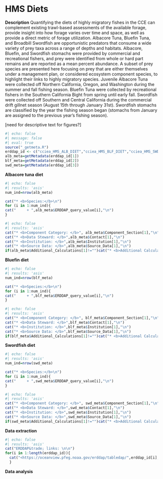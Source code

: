 # HMS Diets

**Description** Quantifying the diets of highly migratory fishes in the CCE can complement existing trawl-based assessments of the available forage, provide insight into how forage varies over time and space, as well as provide a direct metric of forage utilization. Albacore Tuna, Bluefin Tuna, and Broadbill Swordfish are opportunistic predators that consume a wide variety of prey taxa across a range of depths and habitats. Albacore, Bluefin, and Swordfish stomachs were provided by commercial and recreational fishers, and prey were identified from whole or hard part remains and are reported as a mean percent abundance. A subset of prey species are presented here focusing on prey that are either themselves under a management plan, or considered ecosystem component species, to highlight their links to highly migratory species. Juvenile Albacore Tuna were collected off Northern California, Oregon, and Washington during the summer and fall fishing season. Bluefin Tuna were collected by recreational fishers in the Southern California Bight from spring until early fall. Swordfish were collected off Southern and Central California during the commercial drift gillnet season (August 15th through January 31st). Swordfish stomachs are classified by the year the fishing season began (stomachs from January are assigned to the previous year’s fishing season).

\[need for descriptive text for figures?\]

```r
#| echo: false
#| message: false
#| eval: true
source("_getmeta.R")
erddap_id <- c("cciea_HMS_ALB_DIET","cciea_HMS_BLF_DIET","cciea_HMS_SWD_DIET")
alb_meta=getMetadata(erddap_id[1])
blf_meta=getMetadata(erddap_id[2])
swd_meta=getMetadata(erddap_id[3])
```

**Albacore tuna diet**
```r
#| echo: false
#| results: 'asis'
num_ind=nrow(alb_meta)

cat("* <b>Species:</b>\n")
for (i in 1:num_ind){
cat("     + ",alb_meta$ERDDAP_query_value[i],"\n")
}
```

```r
#| echo: false
#| results: 'asis'
cat("* <b>Component Category: </b>", alb_meta$Component_Section[1],"\n")
cat("* <b>Data Steward: </b>",alb_meta$Contact[1],"\n")
cat("* <b>Institution: </b>",alb_meta$Institution[1],"\n")
cat("* <b>Source Data: </b>",alb_meta$Source_Data[1],"\n")
if(alb_meta$Additional_Calculations[1]!="")cat("* <b>Additional Calculations: </b>",alb_meta$Additional_Calculations[1],"\n")
```
**Bluefin diet**
```r
#| echo: false
#| results: 'asis'
num_ind=nrow(blf_meta)

cat("* <b>Species:</b>\n")
for (i in 1:num_ind){
cat("     + ",blf_meta$ERDDAP_query_value[i],"\n")
}
```

```r
#| echo: false
#| results: 'asis'
cat("* <b>Component Category: </b>", blf_meta$Component_Section[1],"\n")
cat("* <b>Data Steward: </b>",blf_meta$Contact[1],"\n")
cat("* <b>Institution: </b>",blf_meta$Institution[1],"\n")
cat("* <b>Source Data: </b>",blf_meta$Source_Data[1],"\n")
if(blf_meta$Additional_Calculations[1]!="")cat("* <b>Additional Calculations: </b>",blf_meta$Additional_Calculations[1],"\n")
```
**Swordfish diet**
```r
#| echo: false
#| results: 'asis'
num_ind=nrow(swd_meta)

cat("* <b>Species:</b>\n")
for (i in 1:num_ind){
cat("     + ",swd_meta$ERDDAP_query_value[i],"\n")
}
```

```r
#| echo: false
#| results: 'asis'
cat("* <b>Component Category: </b>", swd_meta$Component_Section[1],"\n")
cat("* <b>Data Steward: </b>",swd_meta$Contact[1],"\n")
cat("* <b>Institution: </b>",swd_meta$Institution[1],"\n")
cat("* <b>Source Data: </b>",swd_meta$Source_Data[1],"\n")
if(swd_meta$Additional_Calculations[1]!="")cat("* <b>Additional Calculations: </b>",swd_meta$Additional_Calculations[1],"\n")
```

**Data extraction**

```r
#| echo: false
#| results: 'asis'
cat("ERDDAP&trade; links: \n\n")
for(i in 1:length(erddap_id)){
  cat("<https://oceanview.pfeg.noaa.gov/erddap/tabledap/",erddap_id[i],".html> \n",sep="")
  }
```

**Data analysis**
